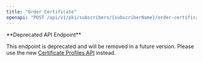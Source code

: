 ```yaml
---
title: "Order Certificate"
openapi: "POST /api/v1/pki/subscribers/{subscriberName}/order-certificate"
---
```


<Warning>
**Deprecated API Endpoint**

This endpoint is deprecated and will be removed in a future version. Please use the new [Certificate Profiles API](/api-reference/endpoints/certificate-profiles) instead.
</Warning>
